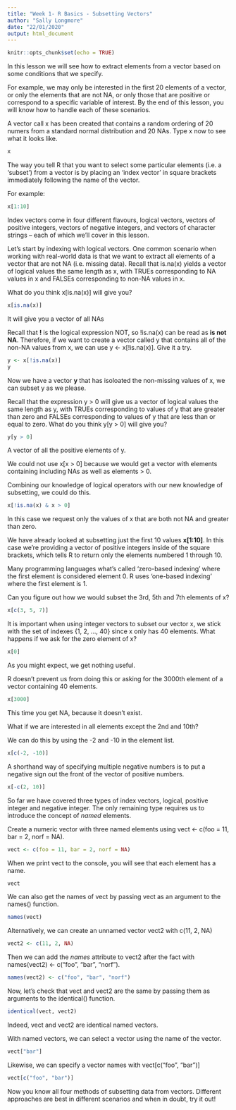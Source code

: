 ```yaml
---
title: "Week 1- R Basics - Subsetting Vectors"
author: "Sally Longmore"
date: "22/01/2020"
output: html_document
---
```


```r
knitr::opts_chunk$set(echo = TRUE)
```

In this lesson we will see how to extract elements from a vector based on some conditions that we specify.

For example, we may only be interested in the first 20 elements of a vector, or only the elements that are not NA, or only those that are positive or correspond to a specific variable of interest. By the end of this lesson, you will know how to handle each of these scenarios.

A vector call x has been created that contains a random ordering of 20 numers from a standard normal distribution and 20 NAs. Type x now to see what it looks like.

```r
x
```

The way you tell R that you want to select some particular elements (i.e. a 'subset') from a vector is by placing an 'index vector' in square brackets immediately following the name of the vector.

For example:

```r
x[1:10]
```

Index vectors come in four different flavours, logical vectors, vectors of positive integers, vectors of negative integers, and vectors of character strings -- each of which we'll cover in this lesson.

Let's start by indexing with logical vectors. One common scenario when working with real-world data is that we want to extract all elements of a vector that are not NA (i.e. missing data). Recall that is.na(x) yields a vector of logical values the same length as x, with TRUEs corresponding to NA values in x and FALSEs corresponding to non-NA values in x.

What do you think x[is.na(x)] will give you?

```r
x[is.na(x)]
```

It will give you a vector of all NAs

Recall that **!** is the logical expression NOT, so !is.na(x) can be read as **is not NA**. Therefore, if we want to create a vector called y that contains all of the non-NA values from x, we can use y <- x[!is.na(x)]. Give it a try.

```r
y <- x[!is.na(x)]
y
```

Now we have a vector **y** that has isoloated the non-missing values of x, we can subset y as we please.  

Recall that the expression y > 0 will give us a vector of logical values the same length as y, with TRUEs corresponding to values of y that are greater than zero and FALSEs corresponding to values of y that are less than or equal to zero. What do you think y[y > 0] will give you?

```r
y[y > 0]
```

A vector of all the positive elements of y.

We could not use x[x > 0] because we would get a vector with elements containing including NAs as well as elements > 0.

Combining our knowledge of logical operators with our new knowledge of subsetting, we could do this.

```r
x[!is.na(x) & x > 0]
```

In this case we request only the values of x that are both not NA and greater than zero.

We have already looked at subsetting just the first 10 values **x[1:10]**. In this case we're providing a vector of positive integers inside of the square brackets, which tells R to return only the elements numbered 1 through 10.

Many programming languages what's called 'zero-based indexing' where the first element is considered element 0. R uses 'one-based indexing' where the first element is 1.

Can you figure out how we would subset the 3rd, 5th and 7th elements of x?

```r
x[c(3, 5, 7)]
```

It is important when using integer vectors to subset our vector x, we stick with the set of indexes {1, 2, ..., 40} since x only has 40 elements. What happens if we ask for the zero element of x?

```r
x[0]
```

As you might expect, we get nothing useful.

R doesn't prevent us from doing this or asking for the 3000th element of a vector containing 40 elements.

```r
x[3000]
```

This time you get NA, because it doesn't exist.

What if we are interested in all elements except the 2nd and 10th?

We can do this by using the -2 and -10 in the element list.

```r
x[c(-2, -10)]
```

A shorthand way of specifying multiple negative numbers is to put a negative sign out the front of the vector of positive numbers.

```r
x[-c(2, 10)]
```

So far we have covered three types of index vectors, logical, positive integer and negative integer. The only remaining type requires us to introduce the concept of *named* elements.

Create a numeric vector with three named elements using vect <- c(foo = 11, bar = 2, norf = NA).

```r
vect <- c(foo = 11, bar = 2, norf = NA)
```

When we print vect to the console, you will see that each element has a name.

```r
vect
```

We can also get the names of vect by passing vect as an argument to the names() function.

```r
names(vect)
```

Alternatively, we can create an unnamed vector vect2 with c(11, 2, NA)

```r
vect2 <- c(11, 2, NA)
```

Then we can add the *names* attribute to vect2 after the fact with names(vect2) <- c("foo", "bar", "norf").

```r
names(vect2) <- c("foo", "bar", "norf")
```

Now, let's check that vect and vect2 are the same by passing them as arguments to the identical() function.

```r
identical(vect, vect2)
```

Indeed, vect and vect2 are identical named vectors.

With named vectors, we can select a vector using the name of the vector.

```r
vect["bar"]
```

Likewise, we can specify a vector names with vect[c("foo", "bar")]

```r
vect[c("foo", "bar")]
```

Now you know all four methods of subsetting data from vectors. Different approaches are best in different scenarios and when in doubt, try it out!